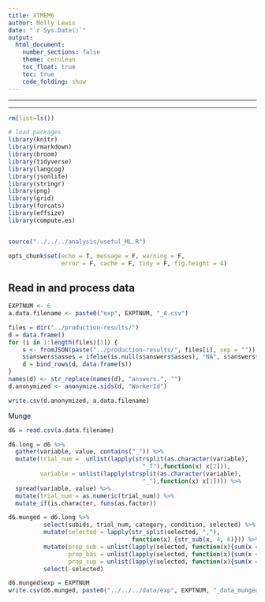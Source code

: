 ```yaml
---
title: XTMEM6
author: Molly Lewis 
date: "`r Sys.Date()`"
output: 
  html_document:
    number_sections: false
    theme: cerulean
    toc_float: true
    toc: true
    code_folding: show
---
```

  
******
******

```r
rm(list=ls())

# load packages
library(knitr)
library(rmarkdown)
library(broom)
library(tidyverse) 
library(langcog)
library(jsonlite)
library(stringr)
library(png)
library(grid)
library(forcats)
library(effsize)
library(compute.es)


source("../../../analysis/useful_ML.R")

opts_chunk$set(echo = T, message = F, warning = F, 
               error = F, cache = F, tidy = F, fig.height = 4)
```  

## Read in and process data
```r
EXPTNUM <- 6
a.data.filename <- paste0("exp", EXPTNUM, "_A.csv")
```

```r
files = dir("../production-results/")
d = data.frame()
for (i in 1:length(files)[1]) {
    s <- fromJSON(paste("../production-results/", files[i], sep = ""))
    s$answers$asses = ifelse(is.null(s$answers$asses), "NA", s$answers$asses)
    d = bind_rows(d, data.frame(s))
}
names(d) <- str_replace(names(d), "answers.", "")
d.anonymized <- anonymize.sids(d, "WorkerId")

write.csv(d.anonymized, a.data.filename)
```

Munge
```r
d6 = read.csv(a.data.filename)

d6.long = d6 %>%
  gather(variable, value, contains("_")) %>%
  mutate(trial_num =  unlist(lapply(strsplit(as.character(variable),
                                      "_T"),function(x) x[2])),
         variable = unlist(lapply(strsplit(as.character(variable),
                                      "_"),function(x) x[1]))) %>%
  spread(variable, value) %>%
  mutate(trial_num = as.numeric(trial_num)) %>%
  mutate_if(is.character, funs(as.factor)) 

d6.munged = d6.long %>%
          select(subids, trial_num, category, condition, selected) %>%
          mutate(selected = lapply(str_split(selected, ","), 
                                   function(x) {str_sub(x, 4, 6)})) %>%
          mutate(prop_sub = unlist(lapply(selected, function(x){sum(x == "sub")/2})),
                 prop_bas = unlist(lapply(selected, function(x){sum(x == "bas")/2})),
                 prop_sup = unlist(lapply(selected, function(x){sum(x == "sup")/4}))) %>%
          select(-selected)
```

```r
d6.munged$exp = EXPTNUM
write.csv(d6.munged, paste0("../../../data/exp", EXPTNUM, "_data_munged.csv"), row.names = F)
```
